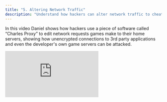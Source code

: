 ```yaml
---
title: "5. Altering Network Traffic"
description: "Understand how hackers can alter network traffic to cheat and steal in games."
---
```


In this video Daniel shows how hackers use a piece of software called “Charles Proxy” to edit network requests games make to their home servers, showing how unencrypted connections to 3rd party applications and even the developer's own game servers can be attacked.

<iframe
  className="w-full aspect-video rounded-lg"
  src="https://www.youtube.com/embed/8LdkvgWjfAM?si=VXsGjVsUYV4VjCp8"
  title="Altering Network Traffic"
  frameborder="0"
  allow="accelerometer; fullscreen; autoplay; clipboard-write; encrypted-media; gyroscope; picture-in-picture"
  allowfullscreen
></iframe>
